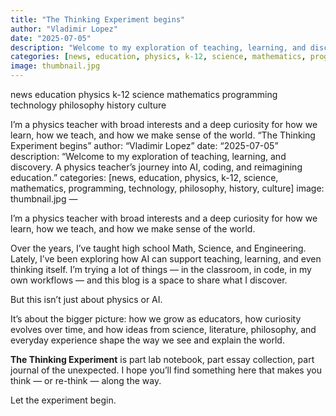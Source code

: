 ```yaml
---
title: "The Thinking Experiment begins"
author: "Vladimir Lopez"
date: "2025-07-05"
description: "Welcome to my exploration of teaching, learning, and discovery. A physics teacher's journey into AI, coding, and reimagining education."
categories: [news, education, physics, k-12, science, mathematics, programming, technology, philosophy, history, culture]
image: thumbnail.jpg
---
```


<span class="badge badge-outline-primary">news</span> <span class="badge badge-outline-primary">education</span> <span class="badge badge-outline-primary">physics</span> <span class="badge badge-outline-primary">k-12</span> <span class="badge badge-outline-primary">science</span> <span class="badge badge-outline-primary">mathematics</span> <span class="badge badge-outline-primary">programming</span> <span class="badge badge-outline-primary">technology</span> <span class="badge badge-outline-primary">philosophy</span> <span class="badge badge-outline-primary">history</span> <span class="badge badge-outline-primary">culture</span>

I'm a physics teacher with broad interests and a deep curiosity for how we learn, how we teach, and how we make sense of the world. "The Thinking Experiment begins"
author: "Vladimir Lopez"
date: "2025-07-05"
description: "Welcome to my exploration of teaching, learning, and discovery. A physics teacher's journey into AI, coding, and reimagining education."
categories: [news, education, physics, k-12, science, mathematics, programming, technology, philosophy, history, culture]
image: thumbnail.jpg
---

I’m a physics teacher with broad interests and a deep curiosity for how we learn, how we teach, and how we make sense of the world.

Over the years, I’ve taught high school Math, Science, and Engineering. Lately, I’ve been exploring how AI can support teaching, learning, and even thinking itself. I’m trying a lot of things — in the classroom, in code, in my own workflows — and this blog is a space to share what I discover.

But this isn’t just about physics or AI.

It’s about the bigger picture: how we grow as educators, how curiosity evolves over time, and how ideas from science, literature, philosophy, and everyday experience shape the way we see and explain the world.

**The Thinking Experiment** is part lab notebook, part essay collection, part journal of the unexpected. I hope you’ll find something here that makes you think — or re-think — along the way.

Let the experiment begin.
